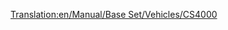 [[Translation:en/Manual/Base Set/Vehicles/CS4000]]
{{hu/Navbox Mozdonyok}}
{{hu/Vonatok|Name=CS4000
|Image=[[File:en/Cs4000.png]]
|Cost=£26,953 ($53.906)
|Speed=96 km/h (60 mph)
|Weight=150 t
|Power=4,000 LE (2,984 kW)
|Annual=£2,956 ($5.912)
|Designed=1962
|Lifespan=20
|Capacity=N/A
|Leírás=A CS4000 kis sebessége ellenére nagyon erős, ezért inkább teherszállításra használatos.
|Valósság=A CS4000 hasonlít a [https://www.wikipedia.org/wiki/Krauss-Maffei_ML_4000_C'C' Krauss-Maffei ML-4000]-hez.
}}
